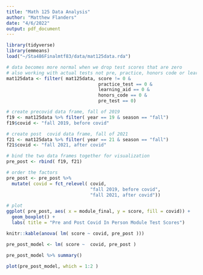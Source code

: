 ```yaml
---
title: "Math 125 Data Analysis"
author: "Matthew Flanders"
date: "4/6/2022"
output: pdf_document
---
```


```r
library(tidyverse)
library(emmeans)
load("~/Sta486Finalmtf83/data/mat125data.rda")
```


```r

# data becomes more normal when we drop test scores that are zero
# also working with actual tests not pre, practice, honors code or learning aids 
mat125data <- filter( mat125data, score != 0 &
                                  practice_test == 0 & 
                                  learning_aid == 0 & 
                                  honors_code == 0 & 
                                  pre_test == 0)

# create precovid data frame, fall of 2019
f19 <- mat125data %>% filter( year == 19 & season == "fall")
f19$covid <- "fall 2019, before covid"

# create post  covid data frame, fall of 2021
f21 <- mat125data %>% filter( year == 21 & season == "fall")
f21$covid <- "fall 2021, after covid"

# bind the two data frames together for visualization
pre_post <- rbind( f19, f21)

# order the factors
pre_post <- pre_post %>% 
  mutate( covid = fct_relevel( covid,
                               "fall 2019, before covid",
                               "fall 2021, after covid"))

# plot
ggplot( pre_post, aes( x = module_final, y = score, fill = covid)) +
  geom_boxplot() + 
  labs( title = "Pre and Post Covid In Person Module Test Scores")

```


```r
knitr::kable(anova( lm( score ~ covid, pre_post )))

```


```r
pre_post_model <- lm( score ~  covid, pre_post )

pre_post_model %>% summary()

plot(pre_post_model, which = 1:2 )
```

